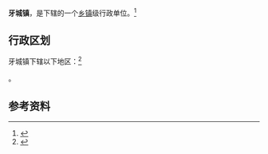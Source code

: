 {{中国乡级行政区|35/09/21/102/000}}

'''牙城镇'''，是{{PRC admin/fullname|35/09/21/102/000|3}}下辖的一个[[乡镇|乡镇]]级行政单位。<ref>{{PRC admin/ref sgc|{{PRC admin/parent|35/09/21/102/000}}}}</ref>

== 行政区划 ==

牙城镇下辖以下地区：<ref>{{PRC admin/ref sgc|35/09/21/102/000}}</ref>

{{PRC admin/children|35/09/21/102/000}}。

== 参考资料 ==

{{reflist}}

{{行政区划小作品}}
{{PRC admin/navcat|35/09/21/102/000}}